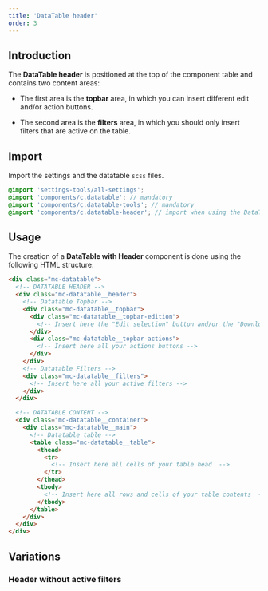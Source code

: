 ```yaml
---
title: 'DataTable header'
order: 3
---
```


## Introduction

The **DataTable header** is positioned at the top of the component table and contains two content areas:

- The first area is the **topbar** area, in which you can insert different edit and/or action buttons.

- The second area is the **filters** area, in which you should only insert filters that are active on the table.

## Import

Import the settings and the datatable `scss` files.

```scss
@import 'settings-tools/all-settings';
@import 'components/c.datatable'; // mandatory
@import 'components/c.datatable-tools'; // mandatory
@import 'components/c.datatable-header'; // import when using the DataTable with a header
```

## Usage

The creation of a **DataTable with Header** component is done using the following HTML structure:

```html
<div class="mc-datatable">
  <!-- DATATABLE HEADER -->
  <div class="mc-datatable__header">
    <!-- Datatable Topbar -->
    <div class="mc-datatable__topbar">
      <div class="mc-datatable__topbar-edition">
        <!-- Insert here the "Edit selection" button and/or the "Download selection" button -->
      </div>
      <div class="mc-datatable__topbar-actions">
        <!-- Insert here all your actions buttons -->
      </div>
    </div>
    <!-- Datatable Filters -->
    <div class="mc-datatable__filters">
      <!-- Insert here all your active filters -->
    </div>
  </div>

  <!-- DATATABLE CONTENT -->
  <div class="mc-datatable__container">
    <div class="mc-datatable__main">
      <!-- Datatable table -->
      <table class="mc-datatable__table">
        <thead>
          <tr>
            <!-- Insert here all cells of your table head  -->
          </tr>
        </thead>
        <tbody>
          <!-- Insert here all rows and cells of your table contents  -->
        </tbody>
      </table>
    </div>
  </div>
</div>
```

<Story id="datatable-datatable--with-header" height="700" />

## Variations

### Header without active filters

<Story id="datatable-datatable--with-header-and-without-filters" height="645" />
